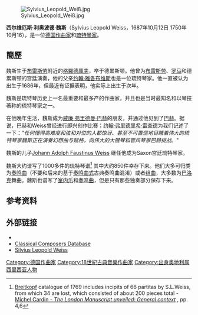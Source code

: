 [[Image:Sylvius_Leopold_Weiß.jpg|thumb]]

'''西尔维厄斯·利奥波德·魏斯'''（Sylvius Leopold Weiss，1687年10月12日 {{spaced ndash}}1750年10月16），是一位[[德国|德国]][[作曲家|作曲家]]和[[鲁特琴|琉特琴家]]。

== 簡歷 ==
魏斯生于[[弗罗茨瓦夫|布雷斯劳]]附近的[[格羅德庫夫|格羅德庫夫]]，卒于德累斯顿。他曾为[[布雷斯劳|布雷斯劳]]、[[罗马|罗马]]和德累斯顿的宫廷演奏，他的父亲[[约翰·雅各布维斯|约翰·雅各布维斯]]也是一位琉特琴家。他一直被认为出生于1686年，但最近有证据表明，他实际上出生于次年。

魏斯是琉特琴历史上一名最重要和最多产的作曲家，并且也是当时最知名和以琴技著称的琉特琴家之一。

在他晚年生活，魏斯成为[[威廉·弗里德曼·巴赫|威廉·弗里德曼·巴赫]]的朋友，并通过他见到了[[约翰·塞巴斯蒂安·巴赫|巴赫]]。据说，巴赫和Weiss曾经进行即兴创作比赛；[[约翰·弗里德里希·雷查德|约翰·弗里德里希·雷查德]]为我们记述了一下：''"任何懂得高难度和弦和对位的人都惊讶、甚至不可置信地目睹着伟大的琉特琴家魏斯正在演奏幻想曲与赋格，向伟大的大键琴和管风琴家巴赫挑战。''"

魏斯的儿子[[Johann_Adolph_Faustinus_Weiss|Johann Adolph Faustinus Weiss]] 继任他成为Saxon宫廷琉特琴家。

魏斯大约谱写了1000多件的琉特琴谱<ref>[[布赖特科普夫与黑特尔音乐出版社|Breitkopf]] catalogue of 1769 includes incipits of 66 partitas by S.L.Weiss, from which 34 are lost, which consisted of about 200 pieces total - [http://www.slweiss.de/London_unv/an_2Context.pdf Michel Cardin - ''The London Manuscript unveiled: General context''] {{Wayback|url=http://www.slweiss.de/London_unv/an_2Context.pdf |date=20201020222424 }}, pp. 4,6</ref> 其中大约850件幸存下来。他们大多可归类为[[奏鸣曲|奏鸣曲]]（不要和后来的基于[[奏鸣曲式|奏鸣曲式]]古典奏鸣曲混淆）或者[[组曲|组曲]]，大多数为[[巴洛克|巴洛克]]舞曲。魏斯也谱写了[[室内乐|室内乐]]和[[奏鸣曲|奏鸣曲]]，但是只有那些独奏部分保存下来。

==参考资料==
<references />

==外部链接==
*{{IMSLP|id=Weiss, Sylvius Leopold}}
*[http://www.classical-composers.org/comp/weiss Classical Composers Database] {{Wayback|url=http://www.classical-composers.org/comp/weiss |date=20130913222227 }}
*[https://web.archive.org/web/20151201111946/http://www.slweiss.com/ Silvius Leopold Weiss]

{{Authority control}}

{{DEFAULTSORT:Weiss, Sylvius Leopold}}
[[Category:德国作曲家|Category:德国作曲家]]
[[Category:18世紀古典音樂作曲家|Category:18世紀古典音樂作曲家]]
[[Category:出身奥地利属西里西亚人物|Category:出身奥地利属西里西亚人物]]